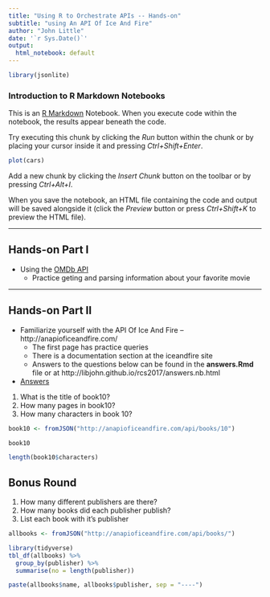 ```yaml
---
title: "Using R to Orchestrate APIs -- Hands-on"
subtitle: "using An API Of Ice And Fire"
author: "John Little"
date: '`r Sys.Date()`'
output:
  html_notebook: default
---
```


```r
library(jsonlite)
```


### Introduction to R Markdown Notebooks

This is an [R Markdown](http://rmarkdown.rstudio.com) Notebook. When you execute code within the notebook, the results appear beneath the code. 

Try executing this chunk by clicking the *Run* button within the chunk or by placing your cursor inside it and pressing *Ctrl+Shift+Enter*. 

```r
plot(cars)
```

Add a new chunk by clicking the *Insert Chunk* button on the toolbar or by pressing *Ctrl+Alt+I*.

When you save the notebook, an HTML file containing the code and output will be saved alongside it (click the *Preview* button or press *Ctrl+Shift+K* to preview the HTML file).

---

## Hands-on Part I

- Using the [OMDb API](http://www.omdbapi.com/)
    - Practice geting and parsing information about your favorite movie

---

## Hands-on Part II

- Familiarize yourself with the API Of Ice And Fire -- http://anapioficeandfire.com/
    - The first page has practice queries
    - There is a documentation section at the iceandfire site
    - Answers to the questions below can be found in the **answers.Rmd** file or at http://libjohn.github.io/rcs2017/answers.nb.html
- [Answers](http://libjohn.github.io/rcs2017/answers.nb.html)

1. What is the title of book10?
2. How many pages in book10?
3. How many characters in book 10?

```r
book10 <- fromJSON("http://anapioficeandfire.com/api/books/10")

book10

length(book10$characters)
```

## Bonus Round

1. How many different publishers are there?
2. How many books did each publisher publish?
3. List each book with it's publisher

    
```r

allbooks <- fromJSON("http://anapioficeandfire.com/api/books/")

library(tidyverse)
tbl_df(allbooks) %>% 
  group_by(publisher) %>% 
  summarise(no = length(publisher))

paste(allbooks$name, allbooks$publisher, sep = "----")

```

